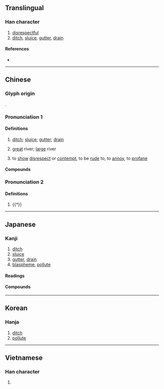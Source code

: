 {{also|渎|涜|凟}}
{{character info}}
==Translingual==
{{Han simplified forms|瀆|涜|渎|ex=y}}

===Han character===
{{Han char|rn=85|rad=水|as=15|sn=18|four=34186|canj=EGWC|ids=⿰氵賣}}

# [[disrespectful]]
# [[ditch]], [[sluice]], [[gutter]], [[drain]]

====References====
* {{Han ref|kx=0658.340|dkj=18591|dj=1068.290|hdz=31776.060|uh=7006|ud=28678|bh=C270|bd=49776}}

----

==Chinese==
{{zh-forms|s=渎|alt=凟}}

===Glyph origin===
{{Han etym}}
{{Han compound|水|𧶠|c1=s|c2=p|t1=water|ls=psc}}.

===Pronunciation 1===
{{zh-pron
|m=dú
|c=duk6
|h=pfs=
|md=
|mn=to̍k
|w=
|mc=y
|oc=y
|cat=n,a
}}
{{attention|nan|where is to̍k?}}

====Definitions====
{{zh-hanzi}}

# {{lb|zh|literary}} [[ditch]]; [[sluice]]; [[gutter]]; [[drain]]
# {{lb|zh|literary}} [[great]] river; [[large]] river
# {{lb|zh|literary}} to [[show]] [[disrespect]] or [[contempt]], to be [[rude]] to, to [[annoy]], to [[profane]]

====Compounds====
{{zh-der|褻瀆|侵瀆|干瀆|四瀆|冒瀆|八海四瀆|五岳四瀆|川瀆|瀆職|瀆犯|溝瀆|牧瀆|瀆神|輕瀆|自瀆|貪瀆}}

===Pronunciation 2===
{{zh-pron
|m=dòu
|c=dau6
|cat=n
}}

====Definitions====
{{zh-hanzi}}

# {{†}} {{zh-alt-form|竇|[[opening]]; [[hole]]}}

{{zh-cat|Water}}

----

==Japanese==
{{ja-kanji forms|涜|瀆|ex=y}}

===Kanji===
{{ja-kanji|grade=|rs=水15|shin=涜}}

# [[ditch]]
# [[sluice]]
# [[gutter]], [[drain]]
# [[blaspheme]], [[pollute]]

====Readings====
{{ja-readings
|goon=どく
|kanon=とく
|kun=みぞ-, けが-す, けが-れる
}}

====Compounds====
{{col2-u|ja
|{{ja-r|瀆%職|とく%しょく}}
|{{ja-r|瀆%聖|とく%せい}}
|{{ja-r|瀆%冒|とく%ぼう}}
|{{ja-r|瀆%慢|とく%まん}}
|{{ja-r|瀆%告|とっ%こく}}
|{{ja-r|汚%瀆|お%とく}}
|{{ja-r|干%瀆|かん%とく}}
|{{ja-r|褻%瀆|せっ%とく}}
|{{ja-r|溝%瀆|とう%とく}}
|{{ja-r|冒%瀆|ぼう%とく}}
}}

----

==Korean==

===Hanja===
{{ko-hanja|독}}

# [[ditch]]
# [[pollute]]

----

==Vietnamese==

===Han character===
{{vi-readings|reading=độc|rs=水15}}

# {{rfdef|vi}}